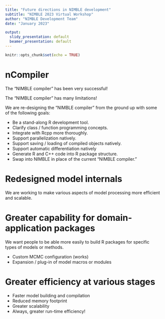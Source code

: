 ```yaml
---
title: "Future directions in NIMBLE development"
subtitle: "NIMBLE 2023 Virtual Workshop"
author: "NIMBLE Development Team"
date: "January 2023"

output:
  slidy_presentation: default
  beamer_presentation: default
---
```

<style>
slides > slide {
  overflow-x: auto !important;
  overflow-y: auto !important;
}
</style>

```r
knitr::opts_chunk$set(echo = TRUE)
```

nCompiler
=====

The "NIMBLE compiler" has been very successful!

The "NIMBLE compiler" has many limitations!

We are re-designing the "NIMBLE compiler" from the ground up with some of the following goals:

- Be a stand-along R development tool.
- Clarify class / function programming concepts.
- Integrate with Rcpp more thoroughly.
- Support parallelization natively.
- Support saving / loading of compiled objects natively.
- Support automatic differentiation natively
- Generate R and C++ code into R package structure.
- Swap into NIMBLE in place of the current "NIMBLE compiler."

Redesigned model internals
=====
We are working to make various aspects of model processing more efficient and scalable.

Greater capability for domain-application packages
=====

We want people to be able more easily to build R packages for specific types of models or methods.

- Custom MCMC configuration (works)
- Expansion / plug-in of model macros or modules

Greater efficiency at various stages
=====

- Faster model building and compilation
- Reduced memory footprint
- Greater scalability
- Always, greater run-time efficiency!

